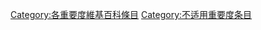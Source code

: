 {{Articles by Importance|topic=维基百科|project=维基百科|format=toc}}
{{Wikipedia category}}
{{emptycat}}

[[Category:各重要度維基百科條目|Category:各重要度維基百科條目]]
[[Category:不适用重要度条目|Category:不适用重要度条目]]